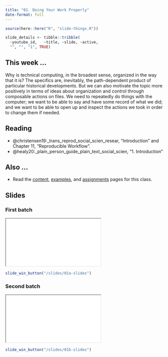 ```yaml
---
title: "01. Doing Your Work Properly"
date-format: full
---
```


```r
source(here::here("R", "slide-things.R"))

slide_details <- tibble::tribble(
  ~youtube_id,   ~title, ~slide, ~active,
  "", "", "1", TRUE)

```

## This week ...

Why is technical computing, in the broadest sense, organized in the way that it is? The specifics are, inevitably, the path-dependent product of particular historical developments. But we can also motivate the topic more positively in terms of ideas about organization and control through composable actions on files. We need to repeatedly do things with the computer; we want to be able to say and have some record of what we did; and we want to be able to open up and inspect the actions we took in order to change them if needed. 

## Reading

- @christensen19:_trans_reprod_social_scien_resear, "Introduction" and Chapter 11, "Reproducible Workflow".  
- @healy20:_plain_person_guide_plain_text_social_scien, "1. Introduction"


## Also ... 

-   Read the [content](/content/index.qmd), [examples](/example/index.qmd), and [assignments](/assignment/index.qmd) pages for this class.


## Slides


### First batch

```{=html}
<script type="application/javascript">

function resizeIFrameToFitContent( iFrame ) {

   iFrame.width  = document.getElementById("quarto-document-content").clientWidth;
   iFrame.height  = (document.getElementById("quarto-document-content").clientWidth * 0.5625)
}

window.addEventListener('DOMContentLoaded', function(e) {

    var iFrame = document.getElementById( 'quartoframe' );
    resizeIFrameToFitContent( iFrame );
    } );

</script>
<iframe class="slide-deck" id="quartoframe" src="../slides/01a-slides.html"></iframe>


```
```r
slide_win_button("/slides/01a-slides")
```

### Second batch

```{=html}
<iframe class="slide-deck" id="quartoframe" src="../slides/01b-slides.html"></iframe>
```

```r
slide_win_button("/slides/01b-slides")
```
